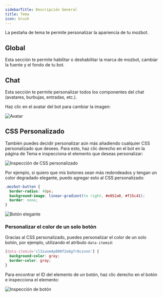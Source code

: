 ```yaml
---
sidebarTitle: Descripción General
title: Tema
icon: brush
---
```



La pestaña de tema te permite personalizar la apariencia de tu mozbot.

## Global

Esta sección te permite habilitar o deshabilitar la marca de mozbot, cambiar la fuente y el fondo de tu bot.

## Chat

Esta sección te permite personalizar todos los componentes del chat (avatares, burbujas, entradas, etc.).

Haz clic en el avatar del bot para cambiar la imagen:

<Frame>
  <img src="/images/theme/avatar.png" alt="Avatar" />
</Frame>

## CSS Personalizado

También puedes decidir personalizar aún más añadiendo cualquier CSS personalizado que desees. Para esto, haz clic derecho en el bot en la página de Tema e inspecciona el elemento que deseas personalizar:

<Frame>
  <img
    src="/images/theme/custom-css.png"
    alt="Inspección de CSS personalizado"
  />
</Frame>

Por ejemplo, si quiero que mis botones sean más redondeados y tengan un color degradado elegante, puedo agregar esto al CSS personalizado:

```css
.mozbot-button {
  border-radius: 40px;
  background-image: linear-gradient(to right, #e052a0, #f15c41);
  border: none;
}
```

<Frame>
  <img src="/images/theme/fancy-button.png" alt="Botón elegante" />
</Frame>

### Personalizar el color de un solo botón

Gracias al CSS personalizado, puedes personalizar el color de un solo botón, por ejemplo, utilizando el atributo `data-itemid`:

```css
[data-itemid='cl3iunm4p000f2e6gfr8cznnn'] {
  background-color: gray;
  border-color: gray;
}
```

Para encontrar el ID del elemento de un botón, haz clic derecho en el botón e inspecciona el elemento:

<Frame>
  <img src="/images/theme/button-inspect.png" alt="Inspección de botón" />
</Frame>

<LoomVideo id="8bf5e1631879467e94665df2e56fca9a" />
